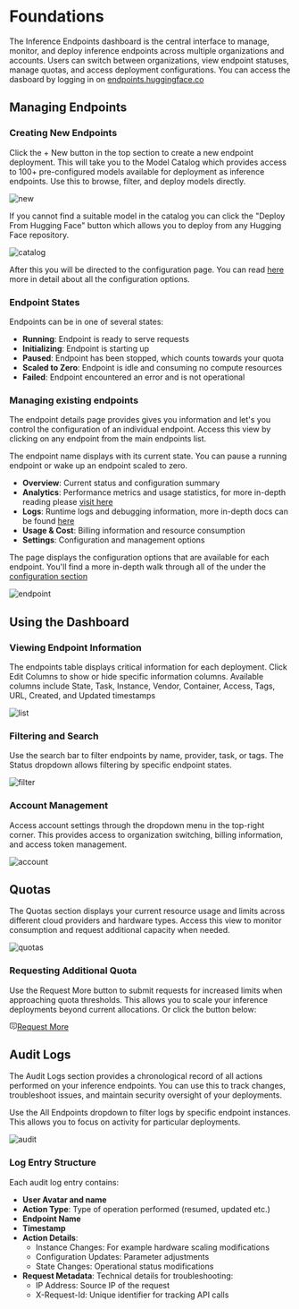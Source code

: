 # Foundations

The Inference Endpoints dashboard is the central interface to manage, monitor, and deploy inference endpoints across
multiple organizations and accounts. Users can switch between organizations, view endpoint statuses, manage quotas, and
access deployment configurations. You can access the dasboard by logging in on [endpoints.huggingface.co](https://endpoints.huggingface.co)

## Managing Endpoints

### Creating New Endpoints
Click the + New button in the top section to create a new endpoint deployment. This will take you to the Model Catalog which
provides access to 100+ pre-configured models available for deployment as inference endpoints. Use this to browse,
filter, and deploy models directly.

![new](https://raw.githubusercontent.com/huggingface/hf-endpoints-documentation/update/large-rewrite/assets/foundations/1-new.png)

If you cannot find a suitable model in the catalog you can click the "Deploy From Hugging Face" button which allows you to deploy from
any Hugging Face repository.

![catalog](https://raw.githubusercontent.com/huggingface/hf-endpoints-documentation/update/large-rewrite/assets/foundations/2-catalog.png)

After this you will be directed to the configuration page. You can read [here](./configuration) more in detail about all the configuration options.

### Endpoint States
Endpoints can be in one of several states:
- **Running**: Endpoint is ready to serve requests
- **Initializing**: Endpoint is starting up 
- **Paused**: Endpoint has been stopped, which counts towards your quota
- **Scaled to Zero**: Endpoint is idle and consuming no compute resources
- **Failed**: Endpoint encountered an error and is not operational

### Managing existing endpoints

The endpoint details page provides gives you information and let's you control the configuration of an individual endpoint.
Access this view by clicking on any endpoint from the main endpoints list.

The endpoint name displays with its current state. You can pause a running endpoint or wake up an endpoint scaled to zero.

- **Overview**: Current status and configuration summary
- **Analytics**: Performance metrics and usage statistics, for more in-depth reading please [visit here](./metrics)
- **Logs**: Runtime logs and debugging information, more in-depth docs can be found [here](./logs)
- **Usage & Cost**: Billing information and resource consumption
- **Settings**: Configuration and management options

The page displays the configuration options that are available for each endpoint. You'll find a more in-depth walk through all of the under
the [configuration section](./configuration)

![endpoint](https://raw.githubusercontent.com/huggingface/hf-endpoints-documentation/update/large-rewrite/assets/foundations/8-endpoint.png)

## Using the Dashboard

### Viewing Endpoint Information
The endpoints table displays critical information for each deployment. Click Edit Columns to show or hide specific
information columns. Available columns include State, Task, Instance, Vendor, Container, Access, Tags, URL, Created, and Updated timestamps

![list](https://raw.githubusercontent.com/huggingface/hf-endpoints-documentation/update/large-rewrite/assets/foundations/3-list.png)

### Filtering and Search
Use the search bar to filter endpoints by name, provider, task, or tags.
The Status dropdown allows filtering by specific endpoint states.

![filter](https://raw.githubusercontent.com/huggingface/hf-endpoints-documentation/update/large-rewrite/assets/foundations/4-filter.png)

### Account Management
Access account settings through the dropdown menu in the top-right corner. This provides access to organization switching,
billing information, and access token management.

![account](https://raw.githubusercontent.com/huggingface/hf-endpoints-documentation/update/large-rewrite/assets/foundations/5-account.png)

## Quotas
The Quotas section displays your current resource usage and limits across different cloud providers and hardware types.
Access this view to monitor consumption and request additional capacity when needed.

![quotas](https://raw.githubusercontent.com/huggingface/hf-endpoints-documentation/update/large-rewrite/assets/foundations/6-quotas.png)

### Requesting Additional Quota
Use the Request More button to submit requests for increased limits when approaching quota thresholds. This allows you to
scale your inference deployments beyond current allocations. Or click the button below:

<a class="btn !rounded-full !text-smd" href="mailto:api-enterprise@huggingface.co?subject=HF%20Inference%20Endpoints%3A%20%3CQUOTA%20REQUEST%3E&amp;body=Account%3A%20huggingface%20(org)%0AInstance%20type%3A%20%3CPROVIDER%3E%20%3CINSTANCE%20DETAILS%3E%0ANumber%20of%20max%20new%20quota%3A%0AAny%20other%20information%3A%0A%0APlease%20note%20if%20you%E2%80%99re%20looking%20for%20even%20more%20A100%20quota%2C%20we%20can%20provide%20access%20to%204x%20%26%208x%20instances%20as%20part%20of%20an%20Enterprise%20Hub%20or%20PRO%20subscription.%20See%20https%3A%2F%2Fhf.co%2Fpricing%20for%20more%20details.%0A%0A" target="_blank"><svg xmlns="http://www.w3.org/2000/svg" class="mr-1.5" width="1em" height="1em" fill="currentColor" stroke="currentColor" viewBox="0 0 32 32"><path d="M16 21C14.8449 21.001 13.7075 20.7158 12.6896 20.1697C11.6717 19.6237 10.805 18.8339 10.167 17.871L11.833 16.764C12.2891 17.4517 12.9083 18.0159 13.6353 18.4062C14.3624 18.7964 15.1748 19.0007 16 19.0007C16.8252 19.0007 17.6376 18.7964 18.3647 18.4062C19.0917 18.0159 19.7109 17.4517 20.167 16.764L21.833 17.871C21.195 18.8339 20.3283 19.6237 19.3104 20.1697C18.2925 20.7158 17.1551 21.001 16 21ZM20 10C19.6044 10 19.2178 10.1173 18.8889 10.3371C18.56 10.5568 18.3036 10.8692 18.1522 11.2346C18.0009 11.6001 17.9613 12.0022 18.0384 12.3902C18.1156 12.7782 18.3061 13.1345 18.5858 13.4142C18.8655 13.6939 19.2219 13.8844 19.6098 13.9616C19.9978 14.0388 20.3999 13.9991 20.7654 13.8478C21.1308 13.6964 21.4432 13.44 21.6629 13.1112C21.8827 12.7823 22 12.3956 22 12C22.0027 11.7366 21.9528 11.4754 21.8532 11.2315C21.7536 10.9876 21.6064 10.7661 21.4202 10.5798C21.2339 10.3936 21.0124 10.2464 20.7685 10.1468C20.5247 10.0472 20.2634 9.99734 20 10ZM12 10C11.6044 10 11.2178 10.1173 10.8889 10.3371C10.56 10.5568 10.3036 10.8692 10.1522 11.2346C10.0009 11.6001 9.96126 12.0022 10.0384 12.3902C10.1156 12.7782 10.3061 13.1345 10.5858 13.4142C10.8655 13.6939 11.2219 13.8844 11.6098 13.9616C11.9978 14.0388 12.3999 13.9991 12.7654 13.8478C13.1308 13.6964 13.4432 13.44 13.6629 13.1112C13.8827 12.7823 14 12.3956 14 12C14.0027 11.7366 13.9528 11.4754 13.8532 11.2315C13.7536 10.9876 13.6064 10.7661 13.4202 10.5798C13.2339 10.3936 13.0124 10.2464 12.7685 10.1468C12.5247 10.0472 12.2634 9.99734 12 10Z" stroke-width="0.2"></path><path d="M17.736 32L16 31L20 24H26C26.2628 24.0004 26.523 23.9489 26.7658 23.8486C27.0087 23.7482 27.2293 23.6009 27.4151 23.4151C27.6009 23.2293 27.7482 23.0087 27.8486 22.7658C27.9489 22.523 28.0004 22.2628 28 22V8C28.0004 7.73725 27.9489 7.477 27.8486 7.23417C27.7482 6.99134 27.6009 6.7707 27.4151 6.58491C27.2293 6.39911 27.0087 6.25181 26.7658 6.15144C26.523 6.05107 26.2628 5.9996 26 6H6C5.73725 5.9996 5.477 6.05107 5.23417 6.15144C4.99134 6.25181 4.7707 6.39911 4.58491 6.58491C4.39911 6.7707 4.25181 6.99134 4.15144 7.23417C4.05107 7.477 3.9996 7.73725 4 8V22C3.9996 22.2628 4.05107 22.523 4.15144 22.7658C4.25181 23.0087 4.39911 23.2293 4.58491 23.4151C4.7707 23.6009 4.99134 23.7482 5.23417 23.8486C5.477 23.9489 5.73725 24.0004 6 24H15V26H6C4.93913 26 3.92172 25.5786 3.17157 24.8284C2.42143 24.0783 2 23.0609 2 22V8C2 6.93913 2.42143 5.92172 3.17157 5.17157C3.92172 4.42143 4.93913 4 6 4H26C27.0609 4 28.0783 4.42143 28.8284 5.17157C29.5786 5.92172 30 6.93913 30 8V22C30 23.0609 29.5786 24.0783 28.8284 24.8284C28.0783 25.5786 27.0609 26 26 26H21.165L17.736 32Z" stroke-width="0.2"></path></svg>Request More</a>

## Audit Logs
The Audit Logs section provides a chronological record of all actions performed on your inference endpoints. You can use this
to track changes, troubleshoot issues, and maintain security oversight of your deployments.

Use the All Endpoints dropdown to filter logs by specific endpoint instances. This allows you to focus on activity for particular
deployments.

![audit](https://raw.githubusercontent.com/huggingface/hf-endpoints-documentation/update/large-rewrite/assets/foundations/7-audit.png)

### Log Entry Structure
Each audit log entry contains:
- **User Avatar and name**
- **Action Type**: Type of operation performed (resumed, updated etc.)
- **Endpoint Name**
- **Timestamp**
- **Action Details**:
    - Instance Changes: For example hardware scaling modifications
    - Configuration Updates: Parameter adjustments
    - State Changes: Operational status modifications
- **Request Metadata**: Technical details for troubleshooting:
    - IP Address: Source IP of the request
    - X-Request-Id: Unique identifier for tracking API calls
